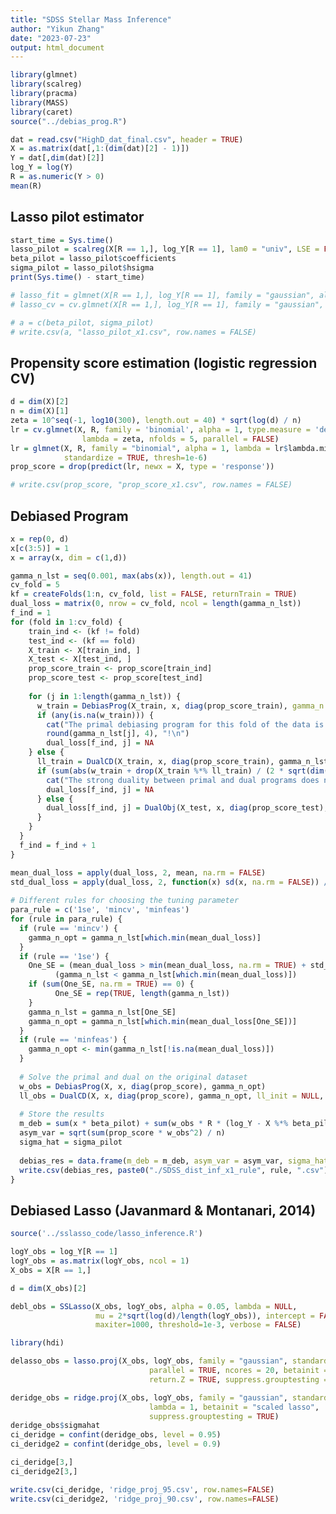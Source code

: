 ```yaml
---
title: "SDSS Stellar Mass Inference"
author: "Yikun Zhang"
date: "2023-07-23"
output: html_document
---
```


```r
library(glmnet)
library(scalreg)
library(pracma)
library(MASS)
library(caret)
source("../debias_prog.R")
```


```r
dat = read.csv("HighD_dat_final.csv", header = TRUE)
X = as.matrix(dat[,1:(dim(dat)[2] - 1)])
Y = dat[,dim(dat)[2]]
log_Y = log(Y)
R = as.numeric(Y > 0)
mean(R)
```

## Lasso pilot estimator

```r
start_time = Sys.time()
lasso_pilot = scalreg(X[R == 1,], log_Y[R == 1], lam0 = "univ", LSE = FALSE)
beta_pilot = lasso_pilot$coefficients
sigma_pilot = lasso_pilot$hsigma
print(Sys.time() - start_time)

# lasso_fit = glmnet(X[R == 1,], log_Y[R == 1], family = "gaussian", alpha = 1, nlambda = 100)
# lasso_cv = cv.glmnet(X[R == 1,], log_Y[R == 1], family = "gaussian", alpha = 1, nfolds = 10)

# a = c(beta_pilot, sigma_pilot)
# write.csv(a, "lasso_pilot_x1.csv", row.names = FALSE)
```

## Propensity score estimation (logistic regression CV)

```r
d = dim(X)[2]
n = dim(X)[1]
zeta = 10^seq(-1, log10(300), length.out = 40) * sqrt(log(d) / n)
lr = cv.glmnet(X, R, family = 'binomial', alpha = 1, type.measure = 'deviance', 
                lambda = zeta, nfolds = 5, parallel = FALSE)
lr = glmnet(X, R, family = "binomial", alpha = 1, lambda = lr$lambda.min, 
            standardize = TRUE, thresh=1e-6)
prop_score = drop(predict(lr, newx = X, type = 'response'))

# write.csv(prop_score, "prop_score_x1.csv", row.names = FALSE)
```

## Debiased Program

```r
x = rep(0, d)
x[c(3:5)] = 1
x = array(x, dim = c(1,d))

gamma_n_lst = seq(0.001, max(abs(x)), length.out = 41)
cv_fold = 5
kf = createFolds(1:n, cv_fold, list = FALSE, returnTrain = TRUE)
dual_loss = matrix(0, nrow = cv_fold, ncol = length(gamma_n_lst))
f_ind = 1
for (fold in 1:cv_fold) {
    train_ind <- (kf != fold)
    test_ind <- (kf == fold)
    X_train <- X[train_ind, ]
    X_test <- X[test_ind, ]
    prop_score_train <- prop_score[train_ind]
    prop_score_test <- prop_score[test_ind]
      
    for (j in 1:length(gamma_n_lst)) {
      w_train = DebiasProg(X_train, x, diag(prop_score_train), gamma_n = gamma_n_lst[j])
      if (any(is.na(w_train))) {
        cat("The primal debiasing program for this fold of the data is not feasible when gamma/n =",
        round(gamma_n_lst[j], 4), "!\n")
        dual_loss[f_ind, j] = NA
    } else {
      ll_train = DualCD(X_train, x, diag(prop_score_train), gamma_n_lst[j], ll_init = NULL, eps = 1e-8, max_iter = 5000)
      if (sum(abs(w_train + drop(X_train %*% ll_train) / (2 * sqrt(dim(X_train)[1]))) > 1e-3) > 0) {
        cat("The strong duality between primal and dual programs does not satisfy when gamma/n =", round(gamma_n_lst[j], 4), "!\n")
        dual_loss[f_ind, j] = NA
      } else {
        dual_loss[f_ind, j] = DualObj(X_test, x, diag(prop_score_test), ll_cur = ll_train, gamma_n = gamma_n_lst[j])
      }
    }
  }
  f_ind = f_ind + 1
}

mean_dual_loss = apply(dual_loss, 2, mean, na.rm = FALSE)
std_dual_loss = apply(dual_loss, 2, function(x) sd(x, na.rm = FALSE)) / sqrt(cv_fold)
    
# Different rules for choosing the tuning parameter
para_rule = c('1se', 'mincv', 'minfeas')
for (rule in para_rule) {
  if (rule == 'mincv') {
    gamma_n_opt = gamma_n_lst[which.min(mean_dual_loss)]
  }
  if (rule == '1se') {
    One_SE = (mean_dual_loss > min(mean_dual_loss, na.rm = TRUE) + std_dual_loss[which.min(mean_dual_loss)]) &
          (gamma_n_lst < gamma_n_lst[which.min(mean_dual_loss)])
    if (sum(One_SE, na.rm = TRUE) == 0) {
          One_SE = rep(TRUE, length(gamma_n_lst))
    }
    gamma_n_lst = gamma_n_lst[One_SE]
    gamma_n_opt = gamma_n_lst[which.min(mean_dual_loss[One_SE])]
  }
  if (rule == 'minfeas') {
    gamma_n_opt <- min(gamma_n_lst[!is.na(mean_dual_loss)])
  }
  
  # Solve the primal and dual on the original dataset
  w_obs = DebiasProg(X, x, diag(prop_score), gamma_n_opt)
  ll_obs = DualCD(X, x, diag(prop_score), gamma_n_opt, ll_init = NULL, eps = 1e-8, max_iter = 5000)
      
  # Store the results
  m_deb = sum(x * beta_pilot) + sum(w_obs * R * (log_Y - X %*% beta_pilot)) / sqrt(n)
  asym_var = sqrt(sum(prop_score * w_obs^2) / n)
  sigma_hat = sigma_pilot
      
  debias_res = data.frame(m_deb = m_deb, asym_var = asym_var, sigma_hat = sigma_hat)
  write.csv(debias_res, paste0("./SDSS_dist_inf_x1_rule", rule, ".csv"), row.names=FALSE)
}
```


## Debiased Lasso (Javanmard & Montanari, 2014)

```r
source('../sslasso_code/lasso_inference.R')

logY_obs = log_Y[R == 1]
logY_obs = as.matrix(logY_obs, ncol = 1)
X_obs = X[R == 1,]

d = dim(X_obs)[2]

debl_obs = SSLasso(X_obs, logY_obs, alpha = 0.05, lambda = NULL, 
                   mu = 2*sqrt(log(d)/length(logY_obs)), intercept = FALSE, resol=1.3, 
                   maxiter=1000, threshold=1e-3, verbose = FALSE)
```

```r
library(hdi)

delasso_obs = lasso.proj(X_obs, logY_obs, family = "gaussian", standardize = FALSE, 
                               parallel = TRUE, ncores = 20, betainit = "scaled lasso", 
                               return.Z = TRUE, suppress.grouptesting = TRUE, robust = FALSE)

deridge_obs = ridge.proj(X_obs, logY_obs, family = "gaussian", standardize = FALSE, 
                               lambda = 1, betainit = "scaled lasso", 
                               suppress.grouptesting = TRUE)
deridge_obs$sigmahat
ci_deridge = confint(deridge_obs, level = 0.95)
ci_deridge2 = confint(deridge_obs, level = 0.9)
```

```r
ci_deridge[3,]
ci_deridge2[3,]

write.csv(ci_deridge, 'ridge_proj_95.csv', row.names=FALSE)
write.csv(ci_deridge2, 'ridge_proj_90.csv', row.names=FALSE)
```

